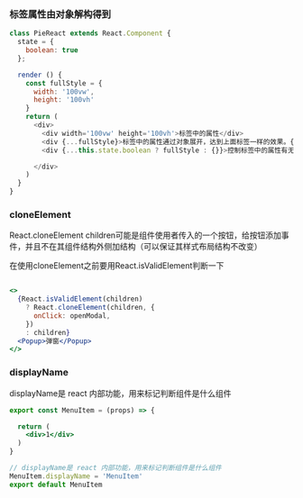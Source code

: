 ### 标签属性由对象解构得到

```js
class PieReact extends React.Component {
  state = {
    boolean: true
  };

  render () {
    const fullStyle = {
      width: '100vw',
      height: '100vh'
    }
    return (
      <div>
        <div width='100vw' height='100vh'>标签中的属性</div>
        <div {...fullStyle}>标签中的属性通过对象展开，达到上面标签一样的效果。{...fullStyle}外层的{} 表示要解析js了</div>
        <div {...this.state.boolean ? fullStyle : {}}>控制标签中的属性有无</div>

      </div>
    )
  }
}

```

### cloneElement

React.cloneElement
children可能是组件使用者传入的一个按钮，给按钮添加事件，并且不在其组件结构外侧加结构（可以保证其样式布局结构不改变）

在使用cloneElement之前要用React.isValidElement判断一下
```jsx

<>
  {React.isValidElement(children)
    ? React.cloneElement(children, {
      onClick: openModal,
    })
    : children}
  <Popup>弹窗</Popup>
</> 

```

### displayName

displayName是 react 内部功能，用来标记判断组件是什么组件

```jsx
export const MenuItem = (props) => {

  return (
    <div>1</div>
  )
}

// displayName是 react 内部功能，用来标记判断组件是什么组件
MenuItem.displayName = 'MenuItem'
export default MenuItem
```